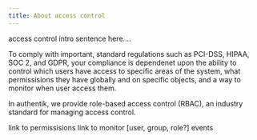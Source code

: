 ```yaml
---
title: About access control
---
```



access control intro sentence here....

To comply with important, standard regulations such as PCI-DSS, HIPAA, SOC 2, and GDPR, your compliance is dependenet upon the ability to control which users have access to specific areas of the system, what permissisions they have globally and on specific objects, and a way to monitor when user access them.

In authentik, we provide role-based access control (RBAC), an industry standard for managing access control.

link to permissisions
link to monitor [user, group, role?] events

<DocCardList items={useCurrentSidebarCategory().items} />
